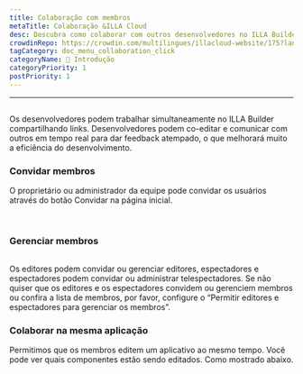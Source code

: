 ```yaml
---
title: Colaboração com membros
metaTitle: Colaboração &ILLA Cloud
desc: Descubra como colaborar com outros desenvolvedores no ILLA Builder, compartilhando links, co-editando e se comunicando em tempo real para aumentar a eficiência do desenvolvimento.
crowdinRepo: https://crowdin.com/multilingues/illacloud-website/175?languages=pt&filter=basic&value=0
tagCategory: doc_menu_collaboration_click
categoryName: 👋 Introdução
categoryPriority: 1
postPriority: 1
---
```


* * *

## <h2 hidden>Colaboração com membros</h2>

Os desenvolvedores podem trabalhar simultaneamente no ILLA Builder compartilhando links. Desenvolvedores podem co-editar e comunicar com outros em tempo real para dar feedback atempado, o que melhorará muito a eficiência do desenvolvimento.

### Convidar membros

O proprietário ou administrador da equipe pode convidar os usuários através do botão Convidar na página inicial. 

<img src='https://cdn.illacloud.com/official-website/img/docs/assemble/collaboration.png' alt="" />

<img src='https://cdn.illacloud.com/official-website/img/docs/assemble/collaboration(1).png' alt="" />

### Gerenciar membros

<img src='https://cdn.illacloud.com/official-website/img/docs/assemble/collaboration(2).png' alt="" />

Os editores podem convidar ou gerenciar editores, espectadores e espectadores podem convidar ou administrar telespectadores. Se não quiser que os editores e os espectadores convidem ou gerenciem membros ou confira a lista de membros, por favor, configure o “Permitir editores e espectadores para gerenciar os membros”.

### Colaborar na mesma aplicação

Permitimos que os membros editem um aplicativo ao mesmo tempo. Você pode ver quais componentes estão sendo editados. Como mostrado abaixo. 

<img src='https://cdn.illacloud.com/official-website/img/docs/assemble/collaboration(3).png' alt="" />

